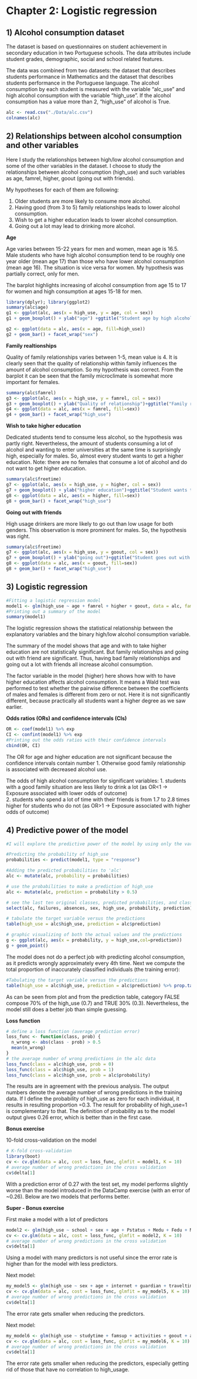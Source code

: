 # Chapter 2: Logistic regression 

## 1) Alcohol consumption dataset

The dataset is based on questionnaires on student achievement in secondary education in two Portuguese schools. The data attributes include student grades, demographic, social and school related features. 

The data was combined from two datasets: the dataset that describes students performance in Mathematics and the dataset that describes students performance in the Portuguese language. The alcohol consumption by each student is measured with the variable "alc_use" and high alcohol consumption with the variable "high_use". If the alcohol consumption has a value more than 2, "high_use" of alcohol is True.

```r
alc <- read.csv("./Data/alc.csv")
colnames(alc)
```

## 2) Relationships between alcohol consumption and other variables

Here I study the relationships between high/low alcohol consumption and some of the other variables in the dataset. I choose to study the relationships between alcohol consumption (high_use) and such variables as age, famrel, higher, goout (going out with friends).

My hypotheses for each of them are following:

1. Older students are more likely to consume more alcohol.
2. Having good (from 3 to 5) family relationships leads to lower alcohol consumption.
3. Wish to get a higher education leads to lower alcohol consumption.
4. Going out a lot may lead to drinking more alcohol.

**Age**

Age varies between 15-22 years for men and women, mean age is 16.5. Male students who have high alcohol consumption tend to be roughly one year older (mean age 17) than those who have lower alcohol consumption (mean age 16). The situation is vice versa for women. My hypothesis was partially correct, only for men.

The barplot highlights increasing of alcohol consumption from age 15 to 17 for women and high consumption at ages 15-18 for men.

```r
library(dplyr); library(ggplot2)
summary(alc$age)
g1 <- ggplot(alc, aes(x = high_use, y = age, col = sex))
g1 + geom_boxplot() + ylab("age") +ggtitle("Student age by high alcohol use and sex")

g2 <- ggplot(data = alc, aes(x = age, fill=high_use))
g2 + geom_bar() + facet_wrap("sex")
```

**Family realtionships**

Quality of family relationships varies between 1-5, mean value is 4.
It is clearly seen that the quality of relationship within family influences the amount of alcohol consumption. So my hypothesis was correct.
From the barplot it can be seen that the family microclimate is somewhat more important for females. 

```r
summary(alc$famrel)
g3 <- ggplot(alc, aes(x = high_use, y = famrel, col = sex))
g3 + geom_boxplot() + ylab("Quality of relationship")+ggtitle("Family realtionships")
g4 <- ggplot(data = alc, aes(x = famrel, fill=sex))
g4 + geom_bar() + facet_wrap("high_use")
```

**Wish to take higher education**

Dedicated students tend to consume less alcohol, so the hypothesis was partly right. Nevertheless, the amount of students consuming a lot of alcohol and wanting to enter universities at the same time is surprisingly high, especially for males. So, almost every student wants to get a higher education. Note: there are no females that consume a lot of alcohol and do not want to get higher education.   

```r
summary(alc$freetime)
g7 <- ggplot(alc, aes(x = high_use, y = higher, col = sex))
g7 + geom_boxplot() + ylab("higher education")+ggtitle("Student wants to take higher education")
g8 <- ggplot(data = alc, aes(x = higher, fill=sex))
g8 + geom_bar() + facet_wrap("high_use")
```

**Going out with friends**

High usage drinkers are more likely to go out than low usage for both genders. This observation is more prominent for males. So, the hypothesis was right.

```r
summary(alc$freetime)
g7 <- ggplot(alc, aes(x = high_use, y = goout, col = sex))
g7 + geom_boxplot() + ylab("going out")+ggtitle("Student goes out with friends")
g8 <- ggplot(data = alc, aes(x = goout, fill=sex))
g8 + geom_bar() + facet_wrap("high_use")
```

## 3) Logistic regression

```r
#Fitting a logistic regression model 
model1 <- glm(high_use ~ age + famrel + higher + goout, data = alc, family = "binomial")
#Printing out a summary of the model
summary(model1)
```

The logistic regression shows the statistical relationship between the explanatory variables and the binary high/low alcohol consumption variable. 

The summary of the model shows that age and with to take higher education are not statistically significant. But family relationships and going out with friend are significant. Thus, having bad family relationships and going out a lot with friends all increase alcohol consumption.

The factor variable in the model (higher) here shows how with to have higher education affects alcohol consumption. It means a Wald test was performed to test whether the pairwise difference between the coefficients of males and females is different from zero or not. Here it is not significantly different, because practically all students want a higher degree as we saw earlier.

**Odds ratios (ORs) and confidence intervals (CIs)**

```r
OR <- coef(model1) %>% exp
CI <- confint(model1) %>% exp
#Printing out the odds ratios with their confidence intervals
cbind(OR, CI)
```
The OR for age and higher education are not significant because the confidence intervals contain number 1. Otherwise good family relationship is associated with decreased alcohol use. 

The odds of high alcohol consumption for significant variables:
1. students with a good family situation are less likely to drink a lot (as OR<1 -> Exposure associated with lower odds of outcome)  
2. students who spend a lot of time with their friends is from 1.7 to 2.8 times higher for students who do not (as OR>1 -> Exposure associated with higher odds of outcome)


## 4) Predictive power of the model

```r
#I will explore the predictive power of the model by using only the variables with a statistically significant relationship with alcohol consumption. 

#Predicting the probability of high_use
probabilities <- predict(model1, type = "response")

#Adding the predicted probabilities to 'alc'
alc <- mutate(alc, probability = probabilities)

# use the probabilities to make a prediction of high_use
alc <- mutate(alc, prediction = probability > 0.5)

```

```r
# see the last ten original classes, predicted probabilities, and class predictions
select(alc, failures, absences, sex, high_use, probability, prediction) %>% tail(10)  
```

```r

# tabulate the target variable versus the predictions
table(high_use = alc$high_use, prediction = alc$prediction)

# graphic visualizing of both the actual values and the predictions
g <- ggplot(alc, aes(x = probability, y = high_use,col=prediction))
g + geom_point()

```

The model does not do a perfect job with predicting alcohol consumption, as it predicts wrongly approximately every 4th time.
Next we compute the total proportion of inaccurately classified individuals (the training error):

```r
#Tabulating the target variable versus the predictions
table(high_use = alc$high_use, prediction = alc$prediction) %>% prop.table() %>% addmargins()
```

As can be seen from plot and from the prediction table, category FALSE compose 70% of the high_use (0.7) and TRUE 30% (0.3). 
Nevertheless, the model still does a better job than simple guessing.

**Loss function**

```r
# define a loss function (average prediction error)
loss_func <- function(class, prob) {
  n_wrong <- abs(class - prob) > 0.5
  mean(n_wrong)
}
# the average number of wrong predictions in the alc data
loss_func(class = alc$high_use, prob = 0)
loss_func(class = alc$high_use, prob = 1)
loss_func(class = alc$high_use, prob = alc$probability)
```

The results are in agreement with the previous analysis. The output numbers denote the average number of wrong predictions in the training data. If I define the probability of high_use as zero for each individual, it results in resulting proportion =0.3. The result for probability of high_use=1 is complementary to that. The definition of probability as to the model output gives 0.26 error, which is better than in the first case. 

**Bonus exercise**

10-fold cross-validation on the model  

```r
# K-fold cross-validation
library(boot)
cv <- cv.glm(data = alc, cost = loss_func, glmfit = model1, K = 10)
# average number of wrong predictions in the cross validation
cv$delta[1]
```
With a prediction error of 0.27 with the test set, my model performs slightly worse than the model introduced in the DataCamp exercise (with an error of ~0.26). Below are two models that performs better.


**Super - Bonus exercise**

First make a model with a lot of predictors

```r
model2 <- glm(high_use ~ school + sex + age + Pstatus + Medu + Fedu + Mjob + Fjob + reason + nursery + internet + guardian + traveltime + studytime + failures + schoolsup + famsup + paid + activities + higher + romantic + famrel + freetime + goout + health + absences + G1 + G2+ G3, data = alc, family = "binomial")
cv <- cv.glm(data = alc, cost = loss_func, glmfit = model2, K = 10)
# average number of wrong predictions in the cross validation
cv$delta[1]
```
Using a model with many predictors is not useful since the error rate is higher than for the model with less predictors.

Next model:
```r
my_model5 <- glm(high_use ~ sex + age + internet + guardian + traveltime + studytime + failures + schoolsup + famsup + paid + activities + higher + romantic + famrel + freetime + goout + health + absences + G1 + G2+ G3, data = alc, family = "binomial")
cv <- cv.glm(data = alc, cost = loss_func, glmfit = my_model5, K = 10)
# average number of wrong predictions in the cross validation
cv$delta[1]
```
The error rate gets smaller when reducing the predictors.


Next model:
```r
my_model6 <- glm(high_use ~ studytime + famsup + activities + goout + absences, data = alc, family = "binomial")
cv <- cv.glm(data = alc, cost = loss_func, glmfit = my_model6, K = 10)
# average number of wrong predictions in the cross validation
cv$delta[1]
```
The error rate gets smaller when reducing the predictors, especially getting rid of those that have no correlation to high_usage.






